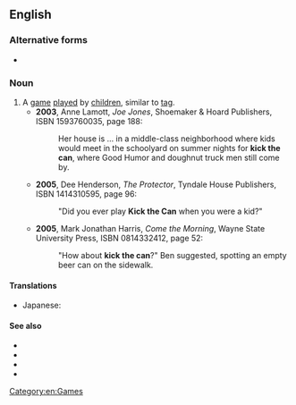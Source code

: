 {{also|kick-the-can}}
==English==
{{wikipedia}}

===Alternative forms===
* {{l|en|kick-the-can}}

===Noun===
{{en-noun|-|head=[[kick]] [[the]] [[can]]}}

# A [[game]] [[play]]ed by [[children]], similar to [[tag]].
#* '''2003''', Anne Lamott, ''Joe Jones'', Shoemaker & Hoard Publishers, ISBN 1593760035, page 188:
#*: Her house is ... in a middle-class neighborhood where kids would meet in the schoolyard on summer nights for '''kick the can''', where Good Humor and doughnut truck men still come by.
#* '''2005''', Dee Henderson, ''The Protector'', Tyndale House Publishers, ISBN 1414310595, page 96:
#*: "Did you ever play '''Kick the Can''' when you were a kid?"
#* '''2005''', Mark Jonathan Harris, ''Come the Morning'', Wayne State University Press, ISBN 0814332412, page 52:
#*: "How about '''kick the can'''?" Ben suggested, spotting an empty beer can on the sidewalk.

====Translations====
{{trans-top|children's game}}
* Japanese: {{t|ja|缶蹴り|tr=kankeri}}
{{trans-mid}}
{{trans-bottom}}

====See also====
* {{l|en|carry the can}}
* {{l|en|kick at the can}}
* {{l|en|kick the can down the road}}
* {{l|en|lerky}}

[[Category:en:Games]]